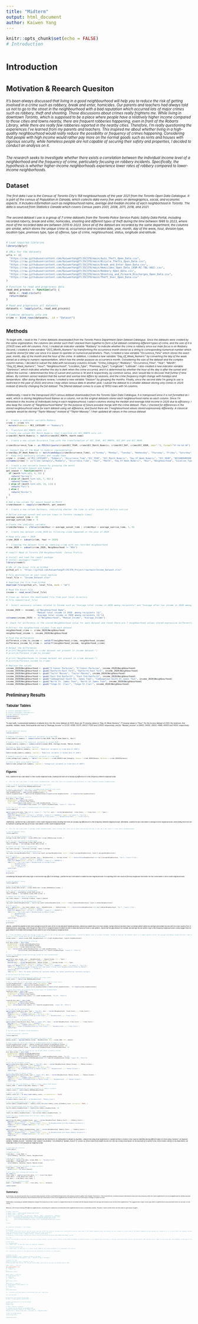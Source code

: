 ```yaml
---
title: "Midterm"
output: html_document
author: Kaiwen Yang
---
```

```r
knitr::opts_chunk$set(echo = FALSE)
# Introduction
```
# <small> Introduction
# <small> Motivation & Reearch Quesiton
######  It's been always discussed that living in a good neighbourhood will help you to reduce the risk of getting involved in a crime such as robbery, break and enter, homicides. Our parents and teachers had always told us not to go to the street in the neighbourhood with a bad reputation which occurred lots of major crimes such as robbery, theft and shooting. Those discussions about crimes really frightens me. While living in downtown Toronto, which is supposed to be a place where people have a relatively higher income compared to those cities and towns nearby, there are frequent robberies happening, even in front of the Robarts Library, while there are really few robberies reported in the nearby cities. Therefore, I'm really questioning the experiences I've learned from my parents and teachers. This inspired me about whether living in a high-quality neighbourhood would really reduce the possibility or frequency of crimes happening. Considering that people with high income would rather pay more on the normal goods such as rents and houses with rigorous security, while homeless people are not capable of securing their safety and properties, I decided to conduct an analysis on it. 
######  The research seeks to investigate whether there exists a correlation between the individual income level of a neighborhood and the frequency of crime, particularly focusing on robbery incidents. Specifically, the hypothesis is whether higher-income neighborhoods experience lower rates of robbery compared to lower-income neighborhoods.


# <small> Dataset
######  The first data I use is the Census of Toronto City's 158 neighbourhoods of the year 2021 from the Toronto Open Data Catalogue. It is part of the census of Population in Canada, which collects data every five years on demographics, social, and economic aspects. It includes information such as neighbourhood name, average and median income of each neighborhood in Toronto. The data is sourced from Statistics Canada which covers Census years 2001, 2006, 2011, 2016, and 2021. 

######  The second dataset I use is a group of 7 crime datasets from the Toronto Police Service Public Safety Data Portal, including recorded roberry, break and enter, homicides, shooting and different types of theft during the time between 1995 to 2023, where most of the recorded data are between 2015 to 2023. Since all of the dataset are recorded by the same department, the columns are similar, which stores the unique crime id, occurrence and recorded date, year, month, day of the week, hour, division type, location type, premises type, type of offense, type of crime, neighbourhood, status, longitude and latitude.
  
```r
# Load required libraries
library(dplyr)

# URLs for the datasets
urls <- c(
  "https://raw.githubusercontent.com/KaiwenYangUT/JSC370/main/Auto_Theft_Open_Data.csv",
  "https://raw.githubusercontent.com/KaiwenYangUT/JSC370/main/Bicycle_Thefts_Open_Data.csv",
  "https://raw.githubusercontent.com/KaiwenYangUT/JSC370/main/Break_and_Enter_Open_Data.csv",
  "https://raw.githubusercontent.com/KaiwenYangUT/JSC370/main/Homicides_Open_Data_(ASR-RC-TBL-002).csv",
  "https://raw.githubusercontent.com/KaiwenYangUT/JSC370/main/Robbery_Open_Data.csv",
  "https://raw.githubusercontent.com/KaiwenYangUT/JSC370/main/Shooting_and_Firearm_Discharges_Open_Data.csv",
  "https://raw.githubusercontent.com/KaiwenYangUT/JSC370/main/Theft_Over_Open_Data.csv"
)

# Function to read and preprocess data
read_and_process <- function(url) {
  data <- read.csv(url)
  return(data)
}

# Read and preprocess all datasets
datasets <- lapply(urls, read_and_process)

# Combine datasets into one
crime <- bind_rows(datasets, .id = "Dataset")
```

# <small> Methods
######  To begin with, I read in the 7 crime datasets downloaded from the Toronto Police Department Open Dataset Catalogue.  Since the datasets were created by the same organization, the columns are similar such that I stacked them together to form a full dataset containing different types of crime, and the size of it is 217425 rows with 44 columns. First, I created an indicator variable “Robbery” to indicate whether the crime is robbery since our main focus is on Robbery. Second, I created a new variable “OCC_Month_Numeric” by transforming the occurrence month stored as a string to corresponding numerical number which could be stored for later use since it is easier to operate on numerical parameters. Then, I created a new variable “Occurence_Time” which stores the exact year, month, day of the month and the hour of the crime. In addition, I created a new variable “Day_Of_Week_Numeric” by converting the day of the week stored as a string to numeric representation, which has the similar purpose as occurrence month. Considering the size of the dataset and the complex column names, I decided to subset the data with necessary columns include: "Crime_Category","Robbery", "Occurrence_Time", "Year", "Month", "Day_Of_Week_Numeric", "Hour", "Neighbourhood", "Location_Type", "Premises_Type", "Longitude", "Latitude". I also created a new indicator variable “Darkness”, which indicates whether the sky is dark when the crime occurred, and it is determined by whether the hour of the day is after the sunset and before the sunrise. I determined the time of sunset and sunrise is 18 and 6 respectively, by common sense, and I would like to discover that further if time allows. By common senseI realized that the sunset and sunrise time differs by seasons, and the crime frequency might change with holidays and temperature. After doing literature review, I created a new variable “Season” by grouping the months. Finally, since the second data I’m going to use is restricted in the year of 2020, and since I may utilize census data in another year, I subset the dataset to a smaller dataset storing only crimes in 2020 instead of directly changing the full dataset. The filtered dataset comes to a size of 19153 rows with 14 columns.
  
  
######  Additionally, I read in the transposed 2021 census dataset downloaded from the Toronto Open Data Catalogue, It is transposed since it is not formatted as I want, which is storing Neighbourhood Names as a column, not as the original datasets stores each neighbourhood name as each column. Since I’m interested in the income of individuals living in each neighbourhood, I select columns storing the median and average total income in 2020 due to efficiency. I also keep the column of "Neighbourhood Name" for the purpose of future possible merge with the crime dataset. Then, I checked for differences in the stored neighbourhood value for each dataset using set difference, and found there are 7 neighbourhood values stored expressively differently. A classical example would be storing "Taylor Massey" instead of "Taylor-Massey". I then updated all values in the census dataset.
  
```r
# - Create a indicator variable Robbery
crime <- crime %>%
  mutate(Robbery = MCI_CATEGORY == "Robbery")

# - Transform OCC_MONTH into int
# Create new column OCC_Month_Numeric that transform chr OCC_MONTH into int.
crime$OCC_Month_Numeric <- match(crime$OCC_MONTH, month.name)

# - Create a new column Occurence_Time with the transformation of OCC_YEAR, OCC_MONTH, OCC_DAY and OCC_HOUR.

crime$Occurrence_Time <- as.POSIXct(paste(crime$OCC_YEAR, crime$OCC_Month_Numeric, crime$OCC_DAY, crime$OCC_HOUR, sep="-"), format="%Y-%m-%d-%H")

#- Convert Day of the Week to numeric representation
crime$Day_Of_Week_Numeric <- match(weekdays(crime$Occurrence_Time), c("Sunday", "Monday", "Tuesday", "Wednesday", "Thursday", "Friday", "Saturday"))
# - Keep only necessary columns and rename them
crime <- crime[, c("MCI_CATEGORY", "Robbery", "Occurrence_Time","OCC_YEAR", "OCC_Month_Numeric", "Day_Of_Week_Numeric", "OCC_HOUR", "NEIGHBOURHOOD_158", "LOCATION_TYPE", "PREMISES_TYPE", "LONG_WGS84", "LAT_WGS84")]
colnames(crime) <- c("Crime_Category","Robbery", "Occurrence_Time", "Year", "Month", "Day_Of_Week_Numeric", "Hour", "Neighbourhood", "Location_Type", "Premises_Type", "Longitude", "Latitude")

# - Create a new variable Season by grouping the month
# Create Variable Season and Summary
get_season <- function(month) {
  if (month %in% c(3, 4, 5)) {
    return("Spring")
  } else if (month %in% c(6, 7, 8)) {
    return("Summer")
  } else if (month %in% c(9, 10, 11)) {
    return("Fall")
  } else {
    return("Winter")
  }
}

# Add a new column for season based on Month
crime$Season <- sapply(crime$Month, get_season)

# - Create a new column Darkness, indicating whether the time is after sunset but before sunrise

# Define average sunset and sunrise times in Toronto (example times)
average_sunset_time <- 18
average_sunrise_time <- 6

# Create the indicator variable
crime$Darkness <- ifelse(crime$Hour >= average_sunset_time | crime$Hour < average_sunrise_time, 1, 0)

# - Create new dataset crime_2020 by filtering crime happened in the year of 2020

# Keep only year = 2020
crime_2020 <- subset(crime, Year == 2020)
```

```r
# - Cleaning the dataset first by removing crime with non-recorded neighbourhood
crime_2020 <- subset(crime_2020, Neighbourhood != "NSA")
```

```r
# <small> Read in Toronto 158 Neighbourhoods' Census Profile 

# Install and load the readxl package
# install.packages("readxl")
library(readxl)

# URL of the Excel file on GitHub
github_url <- "https://github.com/KaiwenYangUT/JSC370_Project/raw/main/Income_Dataset.xlsx"

# File destination on your local machine
local_file <- "Income_Dataset.xlsx"

# Download the file from GitHub
download.file(github_url, local_file, mode = "wb")

# Read the Excel file
income <- read_excel(local_file)

# Clean up: Delete the downloaded file from your local directory
# file.remove(local_file)
```

```r
# - Select necessary columns related to Income such as "Average total income in 2020 among recipients" and "Average after-tax income in 2020 among recipients". I also keep the column of "Neighbourhood Name" for the purpose of future possible merge with the crime dataset.

income_2020 <- income[, c("Neighbourhood Name",
                        "Median total income in 2020  among recipients ($)",
                        "Average total income in 2020 among recipients ($)")]
colnames(income_2020) <- c("Neighbourhood", "Median_Income", "Average_Income")
```

```r
#- Check for difference in the stored Neighbourhood value for each dataset and found there are 7 neighbourhood values stored expressive differently. An classical example would be that storing "Taylor Massey" instead of "Taylor-Massey".

# Extract the neighborhood columns from each dataset
neighborhood_crime <- crime_2020$Neighbourhood
neighborhood_income <- income_2020$Neighbourhood

# Find the differences
difference_crime_to_income <- setdiff(neighborhood_crime, neighborhood_income)
difference_income_to_crime <- setdiff(neighborhood_income, neighborhood_crime)

# Output the differences
# print("Neighborhoods in crime dataset not present in income dataset:")
# print(difference_crime_to_income)

# print("Neighborhoods in income dataset not present in crime dataset:")
# print(difference_income_to_crime)

# Replace the values
income_2020$Neighbourhood <- gsub("O`Connor Parkview", "O'Connor-Parkview", income_2020$Neighbourhood)
income_2020$Neighbourhood <- gsub("Danforth-East York", "Danforth East York", income_2020$Neighbourhood)
income_2020$Neighbourhood <- gsub("Taylor Massey", "Taylor-Massey", income_2020$Neighbourhood)
income_2020$Neighbourhood <- gsub("East End Danforth", "East End-Danforth", income_2020$Neighbourhood)
income_2020$Neighbourhood <- gsub("Cabbagetown-South St. James Town", "Cabbagetown-South St.James Town", income_2020$Neighbourhood)
income_2020$Neighbourhood <- gsub("North St. James Town", "North St.James Town", income_2020$Neighbourhood)
income_2020$Neighbourhood <- gsub("Yonge-St. Clair", "Yonge-St.Clair", income_2020$Neighbourhood)
```

# <small> Preliminary Results

# <small> Tabular Tables
```r
# install.packages("knitr")
# install.packages("kableExtra")
# Load required libraries
library(knitr)
library(ggplot2)
```
  
######  To start with, I summarized statistics in tabular form. For the crime dataset of 2020, there are 72 missing values in “Day_Of_Week_Numeric”, 71 missing values in “Hour”. For the income dataset of 2020, the minimum, first quantile, median, mean, third quartile and max of “Average_Income” is 33720, 43190, 55375, 64037, 71300 and 237600, respectively, and for “Median_Income” is 28400, 34000, 39000, 41985, 46400 and 74500, respectively.
  
```r
# Load required library
library(knitr)

# Summary statistics for numerical variables in crime_2020
crime_numeric_summary <- summary(select(crime_2020, Day_Of_Week_Numeric, Hour))

# Summary statistics for numerical variables in income_2020
income_numeric_summary <- summary(select(income_2020, Average_Income, Median_Income))

# Create a table using kable function
kable(crime_numeric_summary, caption = "Numerical variables in Crime Data of 2020")

kable(income_numeric_summary, caption = "Numerical variables in Income Data of 2020")
```
```r
# Summary statistics for categorical variables in crime_2020
crime_categorical_summary <- table(Crime_Category = crime_2020$Crime_Category, Season = crime_2020$Season, Darkness = crime_2020$Darkness)

# Create a table using kable function
kable(crime_categorical_summary, caption = "Categorical variables in Crime Data of 2020")
```

# <small> Figures 
######  First, I plotted the top 5 and lowest 5 crime counts neighbourhoods, showing that there are acutually big differences in crime frequency between neighbourhoods.
  
```r
# - Plot the top 5 and lowest 5 crime counts neighbourhoods, shows that there are acutually big difference in crime frequency between neighbourhoods.

# Step 1: Group by neighbourhood and compute the crime counts
crime_counts <- table(crime_2020$Neighbourhood)

# Step 2: Find the top 5 and lowest 5 neighbourhoods based on crime counts
sorted_neighbourhoods <- sort(crime_counts, decreasing = TRUE)
top5_neighbourhoods <- names(sorted_neighbourhoods)[1:5]
lowest5_neighbourhoods <- names(sorted_neighbourhoods)[(length(sorted_neighbourhoods) - 4):length(sorted_neighbourhoods)]

# Create a data frame for plotting
plot_data <- data.frame(
  Neighbourhood = names(crime_counts),
  Crime_Count = as.vector(crime_counts),
  Type = ifelse(names(crime_counts) %in% top5_neighbourhoods, "Top 5", 
                ifelse(names(crime_counts) %in% lowest5_neighbourhoods, "Lowest 5", "Other")))

# Plot the top 5 and lowest 5 neighbourhoods with different colors
library(ggplot2)

ggplot(subset(plot_data, Type %in% c( "Lowest 5", "Top 5")), aes(x = reorder(Neighbourhood, -Crime_Count), y = Crime_Count, fill = Type)) +
  geom_bar(stat = "identity") +
  scale_fill_manual(values = c("Top 5" = "#FFC0CB", "Lowest 5" = "#ADD8E6"), labels = c("Lowest 5", "Top 5")) +
  labs(title = "Top 5 and Lowest 5 Neighbourhoods by Crime Counts", x = "Neighbourhood Name", y = "Crime Count")+
  coord_flip()
```
  
######  Additionally, I plotted the top 5 and lowest 5 crime counts neighbourhoods, showing that there are actually big differences in crime frequency between neighbourhoods. Afterwards, I plotted the top 5 and lowest 5 average income neighbourhoods, while finding that there are no matches or pairing with any of the top 5 and lowest 5 crime counts neighbourhoods.
  
```r
# - Plot the top 5 and lowest 5 average income neighbourhoods, while finding that there are no match and paring with any of the top 5 and lowest 5 crime counts neighbourhoods.

# Load the ggplot2 library
library(ggplot2)

# Sort the dataset by Median_Income
average_income_2020_sorted <- income_2020[order(-income_2020$Average_Income), ]

# Get the top 5 and lowest 5 neighborhoods
top_5_average <- head(average_income_2020_sorted, 5)
lowest_5_average <- tail(average_income_2020_sorted, 5)

# Combine top 5 and lowest 5 neighborhoods
top_lowest_average <- rbind(top_5_average, lowest_5_average)

# Reorder the levels of the Neighbourhood factor
top_lowest_average$Neighbourhood <- factor(top_lowest_average$Neighbourhood, levels = c(top_5_average$Neighbourhood, lowest_5_average$Neighbourhood))

# Create a plot
plot <- ggplot(data = top_lowest_average, aes(x = Neighbourhood, y = Average_Income, fill = factor(ifelse(Neighbourhood %in% top_5_average$Neighbourhood, "Top 5", "Lowest 5")))) +
  geom_bar(stat = "identity", position = "dodge") +
  scale_fill_manual(values = c("Top 5" = "#FFC0CB", "Lowest 5" = "#ADD8E6")) +
  labs(title = "Top 5 and Lowest 5 Neighborhoods by Average Income",
       x = "Neighbourhood",
       y = "Average Income",
       fill = "Category") +
  coord_flip()

# Show the plot
print(plot)
```
  
######  Considering that people with really high or low income may affect the average, I plotted the top 5 and lowest 5 median income neighbourhoods. It’s surprising that I still could not find any neighbours that match the top 5 and lowest 5 crime counts neighbourhoods.
  
```r
# Load the ggplot2 library
library(ggplot2)

# Sort the dataset by Median_Income
median_income_2020_sorted <- income_2020[order(-income_2020$Median_Income), ]

# Get the top 5 and lowest 5 neighborhoods
top_5_median <- head(median_income_2020_sorted, 5)
lowest_5_median <- tail(median_income_2020_sorted, 5)

# Combine top 5 and lowest 5 neighborhoods
top_lowest_median <- rbind(top_5_median, lowest_5_median)

# Reorder the levels of the Neighbourhood factor
top_lowest_median$Neighbourhood <- factor(top_lowest_median$Neighbourhood, levels = c(top_5_median$Neighbourhood, lowest_5_median$Neighbourhood))

# Create a plot
plot <- ggplot(data = top_lowest_median, aes(x = Neighbourhood, y = Median_Income, fill = factor(ifelse(Neighbourhood %in% top_5_median$Neighbourhood, "Top 5", "Lowest 5")))) +
  geom_bar(stat = "identity", position = "dodge") +
  scale_fill_manual(values = c("Top 5" = "#FFC0CB", "Lowest 5" = "#ADD8E6")) +
  labs(title = "Top 5 and Lowest 5 Neighborhoods by Median Income",
       x = "Neighbourhood",
       y = "Median Income",
       fill = "Category") +
  coord_flip()

# Show the plot
print(plot)
```
  
######  Afterall, I plotted the Median Income and Average Income for each of the 10 top and worst neighbourhoods, ordered by median since it is more reliable, trying to find out whether there is a simple pattern within the average and median income with the crime counts of the 10 neighbourhood. Surprisingly, even though the order of the 10 neighborhoods in median income is mixed and does not have a clear pattern, I found that the gap between the median and average income within a high crime frequency neighbourhood is clearly bigger than the gap between the median and average income within a low crime frequency neighbourhood.
  
```r
# - I Plot the Median Income and Average Income for each of the 10 top and worst neighbourhoods, ordered by median since it is more reliable, trying to find out the whether there is a simple pattern within the average and median income with the crime counts of the 10 neighbourhood. Surprisingly, even though the order of the 10 neighborhoods in median income is mixed and does not have a clear pattern, I found that when gap between the median and average income within a high crime frequency neighbourhood is clearly bigger than the gap between the median and average income within a low crime frequency neighbourhood.
# Step 1: Filter income data for the 10 neighborhoods
income_subset <- subset(income_2020, Neighbourhood %in% c(top5_neighbourhoods, lowest5_neighbourhoods))

# Step 2: Create a data frame for plotting
plot_data_income <- data.frame(
  Neighbourhood = income_subset$Neighbourhood,
  Median_Income = income_subset$Median_Income,
  Average_Income = income_subset$Average_Income,
  Type = ifelse(income_subset$Neighbourhood %in% top5_neighbourhoods, "Top 5", 
                ifelse(income_subset$Neighbourhood %in% lowest5_neighbourhoods, "Lowest 5", "Other"))
)

# Step 3: Plot Median Income and Average Income for each neighbourhood
library(ggplot2)

ggplot(plot_data_income, aes(x = Neighbourhood, y = Median_Income, fill = Type)) +
  geom_bar(stat = "identity", position = "stack", alpha = 0.7) +
  geom_bar(aes(x = reorder(Neighbourhood, -Median_Income), y = Average_Income, fill = Type),
           stat = "identity", position = "stack", alpha = 0.7) +
  scale_fill_manual(values = c("Top 5" = "#FFC0CB", "Lowest 5" = "#ADD8E6"), labels = c("Lowest 5", "Top 5")) +
  labs(title = "Median & Average Income\nof Top 5 and Lowest 5 Crime Counts Neighbourhoods\n(Order by Median)",
       x = "Neighbourhood Name", y = "Income") +
  coord_flip() +
  labs(caption = "Note: The darker pink/blue bar represents median, the lighter pink/blue bar represents average")

```


```r
# Top and Lowest 20 Crime Counts

# Step 1: Group by neighbourhood and compute the crime counts
crime_counts <- table(crime_2020$Neighbourhood)

# Step 2: Find the top 10 and lowest 10 neighbourhoods based on crime counts
sorted_neighbourhoods <- sort(crime_counts, decreasing = TRUE)
top10_neighbourhoods <- names(sorted_neighbourhoods)[1:20]
lowest10_neighbourhoods <- names(sorted_neighbourhoods)[(length(sorted_neighbourhoods) - 19):length(sorted_neighbourhoods)]

# Create data frames for plotting top 10 and lowest 10 neighbourhoods
top10_plot_data <- data.frame(
  Neighbourhood = names(crime_counts),
  Crime_Count = as.vector(crime_counts),
  Type = ifelse(names(crime_counts) %in% top10_neighbourhoods, "Top 20", "Others")
)

lowest10_plot_data <- data.frame(
  Neighbourhood = names(crime_counts),
  Crime_Count = as.vector(crime_counts),
  Type = ifelse(names(crime_counts) %in% lowest10_neighbourhoods, "Lowest 20", "Others")
)

# Plot the top 10 neighbourhoods
ggplot(subset(top10_plot_data, Type == "Top 20"), aes(x = reorder(Neighbourhood, -Crime_Count), y = Crime_Count)) +
  geom_bar(stat = "identity", fill = "#FFC0CB") +
  theme(axis.text.x = element_text(angle = 50, hjust = 1)) +
  labs(title = "Top 20 Neighbourhoods by Crime Counts", x = "Neighbourhood", y = "Crime Count") +
  coord_flip()

# Plot the lowest 10 neighbourhoods
ggplot(subset(lowest10_plot_data, Type == "Lowest 20"), aes(x = reorder(Neighbourhood, Crime_Count), y = Crime_Count)) +
  geom_bar(stat = "identity", fill = "#ADD8E6") +
  theme(axis.text.x = element_text(angle = 50, hjust = 1)) +
  labs(title = "Lowest 20 Neighbourhoods by Crime Counts", x = "Neighbourhood", y = "Crime Count") +
  coord_flip()

```


```r
# Top and Lowest 10 Median Income Neighbours

# Load the necessary libraries
library(ggplot2)

# Step 1: Group by neighbourhood and compute the median income
median_income <- aggregate(Median_Income ~ Neighbourhood, data = income_2020, FUN = median)

# Step 2: Find the top 10 and lowest 10 neighbourhoods based on median income
sorted_neighbourhoods_income <- median_income[order(median_income$Median_Income), ]
top10_neighbourhoods_income <- tail(sorted_neighbourhoods_income$Neighbourhood, 20)
lowest10_neighbourhoods_income <- head(sorted_neighbourhoods_income$Neighbourhood, 20)

# Create a data frame for plotting the top 10 and lowest 10 median incomes
plot_data_income <- data.frame(
  Neighbourhood = median_income$Neighbourhood,
  Median_Income = median_income$Median_Income,
  Type = ifelse(median_income$Neighbourhood %in% top10_neighbourhoods_income, "Top 20", 
                ifelse(median_income$Neighbourhood %in% lowest10_neighbourhoods_income, "Lowest 20", "Other"))
)

# Plot the top 10 median incomes
ggplot(subset(plot_data_income, Type == "Top 20"), aes(x = reorder(Neighbourhood, Median_Income), y = Median_Income)) +
  geom_bar(stat = "identity", fill = "#FFC0CB") +
  theme(axis.text.x = element_text(angle = 45, hjust = 1)) + 
  labs(title = "Top 20 Neighbourhoods by Median Income", x = "Neighbourhood", y = "Median Income") +
  coord_flip()

# Plot the lowest 10 median incomes
ggplot(subset(plot_data_income, Type == "Lowest 20"), aes(x = reorder(Neighbourhood, Median_Income), y = Median_Income)) +
  geom_bar(stat = "identity", fill = "#ADD8E6") +
  theme(axis.text.x = element_text(angle = 45, hjust = 1)) +  
  labs(title = "Lowest 20 Neighbourhoods by Median Income", x = "Neighbourhood", y = "Median Income") +
  coord_flip()

```







```r
# Filter out rows with Robbery == TRUE to create robbery_2020 dataset
robbery_2020 <- subset(crime_2020, Robbery == TRUE)

# Group by neighborhood and calculate frequency of robbery incidents
robbery_counts <- table(robbery_2020$Neighbourhood)

# Convert to data frame
robbery_counts_df <- as.data.frame(robbery_counts, stringsAsFactors = FALSE)

# Rename columns for clarity
colnames(robbery_counts_df) <- c("Neighbourhood", "Robbery_Count")

# Sort the neighborhoods based on robbery counts
sorted_robbery_neighbourhoods <- robbery_counts_df[order(robbery_counts_df$Robbery_Count, decreasing = TRUE), ]

# Top 5 neighbourhoods with the most robbery incidents
top_10_robbery_neighbourhoods <- head(sorted_robbery_neighbourhoods, 10)

# Lowest 5 neighbourhoods with the least robbery incidents
lowest_10_robbery_neighbourhoods <- tail(sorted_robbery_neighbourhoods, 10)

# Plot the top 5 neighbourhoods with the most robbery incidents
library(ggplot2)

ggplot(top_10_robbery_neighbourhoods, aes(x = reorder(Neighbourhood, Robbery_Count), y = Robbery_Count)) +
  geom_bar(stat = "identity", fill = "#FFC0CB") +
  labs(x = "Neighbourhood", y = "Robbery Count", title = "10 Neighbourhoods with Most Robbery Incidents") +
  theme(axis.text.x = element_text(angle = 45, hjust = 1)) +
  coord_flip()

ggplot(lowest_10_robbery_neighbourhoods, aes(x = reorder(Neighbourhood, Robbery_Count), y = Robbery_Count)) +
  geom_bar(stat = "identity", fill = "skyblue") +
  labs(x = "Neighbourhood", y = "Robbery Count", title = "10 Neighbourhoods with Fewest Robbery Incidents") +
  theme(axis.text.x = element_text(angle = 45, hjust = 1)) +
  coord_flip()

```
  
######  Finally, since there are still more information needed but not restricted to to confounders to answer my question, I simply tried using linear Regression to Classify whether a robbery crime could be identified among different types of crimes using “Robbery” as response variable, “Median_Income”, “Darkness” and “Season” as predictor. The estimate of “Median_Income” is -9.893e-06, which means that median income of a city has a really small impact on the likelihood of a robbery crime, which seems contrary to my expectation, but reasonable since it is not grouped by neighbourhoods.
  
```r
# Load required libraries
library(dplyr)

# Prepare the data
crime_data <- crime_2020 %>%
  select(Robbery, Darkness, Season, Neighbourhood)

# Merge with income data
crime_data <- merge(crime_data, income_2020, by = "Neighbourhood")
crime_data <- crime_data %>%
  select(Robbery, Darkness, Season, Median_Income)

# Convert categorical variables to dummy variables
crime_data <- crime_data %>%
  mutate(Season = as.factor(Season))

# Split data into training and testing sets
set.seed(123)
train_index <- sample(nrow(crime_data), 0.7 * nrow(crime_data))
train_data <- crime_data[train_index, ]
test_data <- crime_data[-train_index, ]

# Fit logistic regression model
model <- glm(Robbery ~ ., data = train_data, family = binomial)

summary(model)
```

# <small> Summary:
######  In conclusion, my research question has not yet been fully answered, as there is still additional information and analysis needed to gather more insights. Furthermore, I have found that the correlation between individual incomes and crime frequency within the same neighborhood is not as straightforward as initially assumed. This is evidenced by the discrepancy observed between the top 5 and lowest 5 crime count neighborhoods and those with the top 5 and lowest 5 average or median incomes. 
######  Additionally, a surprising yet valuable finding has emerged: the frequency of crime counts in a neighborhood may be correlated with the disparity between the average and median income levels of that neighborhood. This suggests that a larger income gap within a neighborhood could potentially lead to an increase in crime counts.
######  Moreover, with Toronto boasting 158 different neighborhoods, interpreting the coefficients of models fitted with neighborhoods becomes considerably complex. Therefore, I plan to further delve into this matter to gain deeper insights.



```r
# Summary statistics
# summary_stats <- summary(merged_data$Average_Income)
# summary_table <- data.frame(
#  Statistics = c("Minimum", "1st Quartile", "Median", "Mean", "3rd Quartile", "Maximum"),
#  Value = c(min(merged_data$Average_Income), quantile(merged_data$Average_Income, 0.25), 
#            median(merged_data$Average_Income), mean(merged_data$Average_Income), 
#            quantile(merged_data$Average_Income, 0.75), max(merged_data$Average_Income))
#)

```


```r
# Check:


#a. potential confounders / risk factors

# Confounder
# 1. Season: affect both sunrise time and sunset time thus affect the predictor variable after_sunset_before_sunrise, where some of the robbery happened within the darkness but not treated as is while some of the robbery happened outside darkness but treated as it is. It also affect the response variable: Robbery. There are research found that "daily assault [and theft] counts significantly increased with rising temperature and the rate of increase slowed as temperatures exceeded 30 °C".
# Hot and bothered? Associations between temperature and crime in Australia
# Heather R. Stevens & Paul J. Beggs & Petra L. Graham & Hsing-Chung 
# Changhttps://link-springer-com.myaccess.library.utoronto.ca/content/pcrime/10.1007/s00484-019-01689-y.pcrime

# 2. Year
# Since the outbreak of Covid-19, the crime rate increased sharply, and the article "Effects of the COVID-19 pandemic on domesticviolence in Los Angeles" have discussed it. The year could both affect sunrise time and sunset time, and also have a impact on the crime rate, where Robbery is one type of crime.

# Risk Factor
# 1. Neighbourhood
# In common sense, we know that there are dangerous neighbours.

# 2. Premises/Location Type
# In common sense, we know that it is easier to get robbed on the street instead of in an appartment with security
```



```r
# b. statistical outliers of the exposure and the confounders of interest (if continuous)


# Boxplot for Hour
#boxplot(crime$Hour, main = "Boxplot of Hour of the Day")
#boxplot(crime$Day_Of_Week_Numeric, main = "Boxplot of Day of the Week")

# Boxplot for Year
#boxplot(crime$Year, main = "Boxplot of Year")
# There do have some outliers for the year before 2005, while most of the year are between 2010 to 2023.
```

```r
#hour_stats <- crime %>%
##  group_by(Hour) %>%
#  summarise(
#    Count = n()
#  )
#print(hour_stats)

#year_stats <- crime %>%
#  group_by(Year) %>%
#  summarise(
#    Count = n()
#  )
#print(year_stats)
#
#dow_stats <- crime %>%
#  group_by(Day_Of_Week_Numeric) %>%
#  summarise(
#    Count = n()
#  )
#print(dow_stats)
```

```r
# c. variables with high spread or observations that don’t make sense

# d. missing data

# Keep only rows without missing data
#crime <- crime[complete.cases(crime), ]

# Check the dimensions of the new dataset
#dim(crime)
#head(crime)
```




```r
# <small> Merging 2 Datasets
# - Merged the two datasets by Neighbourhood
# Merge the datasets based on the common columns
#merged_data <- merge(income_2020, crime_2020, by = "Neighbourhood")

# View the merged dataset
#head(merged_data)

#dim(merged_data)
```